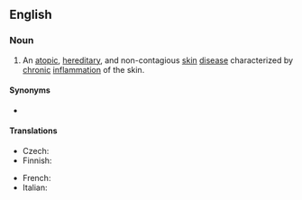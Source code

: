 ==English==
{{wikipedia}}

===Noun===
{{en-noun|-|atopic dermatitides}}

# {{lb|en|pathology}} An [[atopic]], [[hereditary]], and non-contagious [[skin]] [[disease]] characterized by [[chronic]] [[inflammation]] of the skin.

====Synonyms====
* {{l|en|atopic eczema}}

====Translations====
{{trans-top|skin disease}}
* Czech: {{t+|cs|atopický ekzém|m}}
* Finnish: {{t|fi|atooppinen ekseema}}
{{trans-mid}}
* French: {{t|fr|dermatite atopique|f}}
* Italian: {{t|it|dermatite atopica|f}}
{{trans-bottom}}